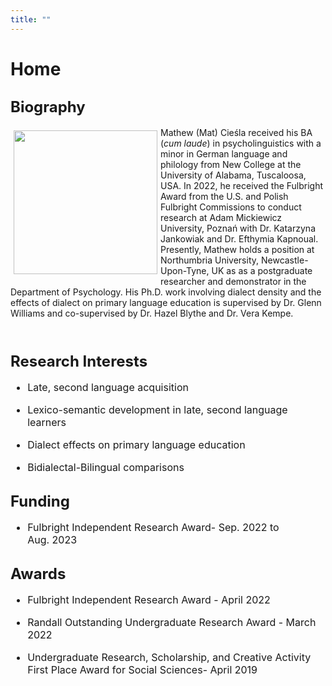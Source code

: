 ```yaml
---
title: ""
---
```


# Home

## <font size = "5">Biography</font>

<!--image container start-->

::: box
![](profile.jpg){style="float:left; margin: 5px;" width="230"}
:::

<!--image container end-->

<!--text container start-->

<div>

Mathew (Mat) Cieśla received his BA (*cum laude*) in psycholinguistics with a minor in German language and philology from New College at the University of Alabama, Tuscaloosa, USA. In 2022, he received the Fulbright Award from the U.S. and Polish Fulbright Commissions to conduct research at Adam Mickiewicz University, Poznań with Dr. Katarzyna Jankowiak and Dr. Efthymia Kapnoual. Presently, Mathew holds a position at Northumbria University, Newcastle-Upon-Tyne, UK as as a postgraduate researcher and demonstrator in the Department of Psychology. His Ph.D. work involving dialect density and the effects of dialect on primary language education is supervised by Dr. Glenn Williams and co-supervised by Dr. Hazel Blythe and Dr. Vera Kempe.

</font>

</div>

## <br><font size = "5">Research Interests</font>

<font size = "3">

-   Late, second language acquisition

-   Lexico-semantic development in late, second language learners

-   Dialect effects on primary language education

-   Bidialectal-Bilingual comparisons

</font>

## <font size = "5">Funding</font>

<font size = "3">

-   Fulbright Independent Research Award- Sep. 2022 to Aug. 2023

</font>

## <font size = "5">Awards</font>

<font size = "3">

-   Fulbright Independent Research Award - April 2022

-   Randall Outstanding Undergraduate Research Award - March 2022

-   Undergraduate Research, Scholarship, and Creative Activity First Place Award for Social Sciences- April 2019

</font>
